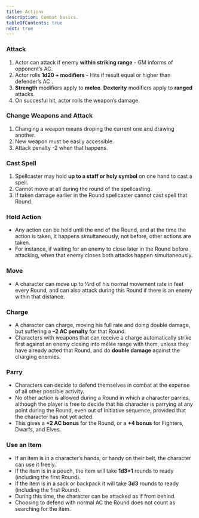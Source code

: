 ```yaml
---
title: Actions
description: Combat basics.
tableOfContents: true
next: true
---
```



<AbbreviationsAside />

### Attack

1. Actor can attack if enemy **within striking range** - GM informs of opponent’s AC.
2. Actor rolls **1d20 + modifiers** - Hits if result equal or higher than defender’s AC .
3. **Strength** modifiers apply to **melee**. **Dexterity** modifiers apply to **ranged** attacks.
4. On succesful hit, actor rolls the weapon’s damage.

### Change Weapons and Attack

1. Changing a weapon means droping the current one and drawing another.
2. New weapon must be easily accessible.
3. Attack penalty -2 when that happens.

### Cast Spell

1. Spellcaster may hold **up to a staff or holy symbol** on one hand to cast a spell.
2. Cannot move at all during the round of the spellcasting.
3. If taken damage earlier in the Round spellcaster cannot cast spell that Round.

### Hold Action

- Any action can be held until the end of the Round, and at the time the action is taken, it happens simultaneously, not
  before, other actions are taken.
- For instance, if waiting for an enemy to close later in the Round before attacking, when that enemy closes both
  attacks happen simultaneously.

### Move

- A character can move up to ⅓rd of his normal movement rate in feet every Round, and can also attack during this Round
  if there is an enemy within that distance.

### Charge

- A character can charge, moving his full rate and doing double damage, but suffering a **–2 AC penalty** for that
  Round.
- Characters with weapons that can receive a charge automatically strike first against an enemy closing into mêlée range
  with them, unless they have already acted that Round, and do **double damage** against the charging enemies.

### Parry

- Characters can decide to defend themselves in combat at the expense of all other possible activity.
- No other action is allowed during a Round in which a character parries, although the player is free to decide that his
  character is parrying at any point during the Round, even out of Initiative sequence, provided that the character has
  not yet acted.
- This gives a **+2 AC bonus** for the Round, or a **+4 bonus** for Fighters, Dwarfs, and Elves.

### Use an Item

- If an item is in a character’s hands, or handy on their belt, the character can use it freely.
- If the item is in a pouch, the item will take **1d3+1** rounds to ready (including the first Round).
- If the item is in a sack or backpack it will take **3d3** rounds to ready (including the first Round).
- During this time, the character can be attacked as if from behind.
- Choosing to defend with normal AC the Round does not count as searching for the item.
